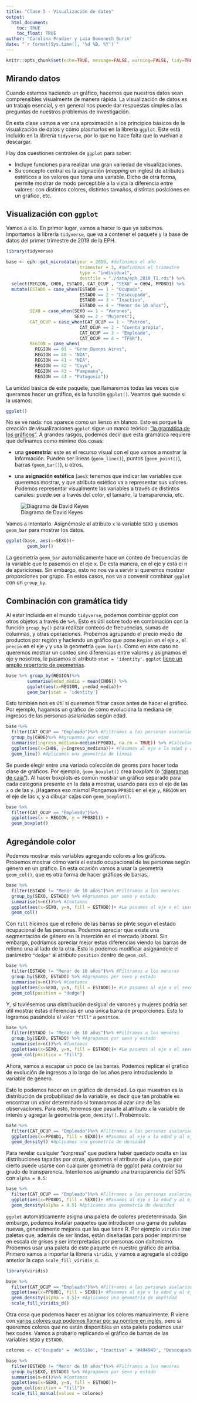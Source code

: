 ```yaml
---
title: "Clase 5 - Visualización de datos"
output: 
  html_document:
    toc: TRUE
    toc_float: TRUE
author: "Carolina Pradier y Laia Domenech Burin"
date: "`r format(Sys.time(), '%d %B, %Y')`"
---
```


```r
knitr::opts_chunk$set(echo=TRUE, message=FALSE, warning=FALSE, tidy=TRUE)
```

## Mirando datos

Cuando estamos haciendo un gráfico, hacemos que nuestros datos sean comprensibles visualmente de manera rápida. La visualización de datos es un trabajo esencial, y en general nos puede dar respuestas simples a las preguntas de nuestros problemas de investigación. 

En esta clase vamos a ver una aproximación a los principios básicos de la visualización de datos y cómo plasmarlos en la librería `ggplot`. Este está incluído en la librería `tidyverse`, por lo que no hace falta que lo vuelvan a descargar. 

Hay dos cuestiones centrales de `ggplot` para saber: 

- Incluye funciones para realizar una gran variedad de visualizaciones. 
- Su concepto central es la asignación (*mapping* en inglés) de atributos estéticos a los valores que toma una variable. Dicho de otra forma, permite mostrar de modo perceptible a la vista la diferencia entre valores: con distintos colores, distintos tamaños, distintas posiciones en un gráfico, etc.

## Visualización con `ggplot`

Vamos a ello. En primer lugar, vamos a hacer lo que ya sabemos. Importamos la librería `tidyverse`, que va a contener el paquete y la base de datos del primer trimestre de 2019 de la EPH.

```r
library(tidyverse)

base <- eph::get_microdata(year = 2019, #definimos el año
                            trimester = 1, #definimos el trimestre
                            type = "individual", 
                            destfile = "./data/eph_2019_T1.rds") %>%  
  select(REGION, CH06, ESTADO, CAT_OCUP , "SEXO" = CH04, PP08D1) %>% 
  mutate(ESTADO = case_when(ESTADO == 1 ~ "Ocupado",
                            ESTADO == 2 ~ "Desocupado",
                            ESTADO == 3 ~ "Inactivo",
                            ESTADO == 4 ~ "Menor de 10 años"),
         SEXO = case_when(SEXO == 1 ~ "Varones",
                          SEXO == 2 ~ "Mujeres"),
         CAT_OCUP = case_when(CAT_OCUP == 1 ~ "Patrón",
                            CAT_OCUP == 2 ~ "Cuenta propia",
                            CAT_OCUP == 3 ~ "Empleado",
                            CAT_OCUP == 4 ~ "TFSR"),
         REGION = case_when(
           REGION == 01 ~ "Gran Buenos Aires",
           REGION == 40 ~ "NOA",
           REGION == 41 ~ "NEA",
           REGION == 42 ~ "Cuyo",
           REGION == 43 ~ "Pampeana",
           REGION == 44 ~ "Patagonia"))

```

La unidad básica de este paquete, que llamaremos todas las veces que queramos hacer un gráfico, es la función `ggplot()`. Veamos qué sucede si la usamos:

```r
ggplot()
```

No se ve nada: nos aparece como un lienzo en blanco. Esto es porque la creación de visualizaciones `ggplot` sigue un marco teórico: ["la gramática de los gráficos"](https://www.slideshare.net/0xdata/leland-wilkinson-h2oai-the-grammar-of-graphics-and-the-future-of-big-data-visualization-h2o-world-2019-nyc). A grandes rasgos, podemos decir que esta gramática requiere que definamos como mínimo dos cosas: 

- una **geometría**: este es el recurso visual con el que vamos a mostrar la información. Pueden ser líneas (`geom_line()`), puntos (`geom_point()`), barras (`geom_bar()`), u otros.

- una **asignación estética** (`aes`): tenemos que indicar las variables que queremos mostrar, y que atributo estético va a representar sus valores. Podemos representar visualmente las variables a través de distintos canales: puede ser a través del color, el tamaño, la transparencia, etc. 

![Diagrama de David Keyes](./img/ggplot_resumen.png)

Vamos a intentarlo. Asignémosle al atributo `x` la variable `SEXO`  y usemos `geom_bar` para mostrar los datos.

```r
ggplot(base, aes(x=SEXO))+
        geom_bar()
```

La geometría `geom_bar` automáticamente hace un conteo de frecuencias de la variable que le pasemos en el eje x. De esta manera, en el eje y está el n de apariciones. Sin embargo, esto no nos va a servir si queremos mostrar proporciones por grupo. En estos casos, nos va a convenir combinar `ggplot` con un `group_by`. 

## Combinación con gramática tidy

Al estar incluida en el mundo `tidyverse`, podemos combinar ggplot con otros objetos a través de `%>%`. Esto es útil sobre todo en combinación con la función `group_by()` para realizar conteos de frecuencias, sumas de columnas, y otras operaciones. Probemos agrupando el precio medio de productos por región y haciendo un gráfico que pone `Region` en el eje `x`, el `precio` en el eje `y` y usa la geometría `geom_bar()`. Como en este caso no queremos mostrar un conteo sino diferencias entre valores y asignamos el eje y nosotros, le pasamos el atributo `stat = 'identity'`. `ggplot` [tiene un amplio repertorio de geometrías](https://www.maths.usyd.edu.au/u/UG/SM/STAT3022/r/current/Misc/data-visualization-2.1.pdf).

```r
base %>% group_by(REGION)%>%
        summarise(edad_media = mean(CH06)) %>%
        ggplot(aes(x=REGION, y=edad_media))+
        geom_bar(stat = 'identity')

```

Esto también nos es útil si queremos filtrar casos antes de hacer el gráfico. Por ejemplo, hagamos un gráfico de cómo evoluciona la mediana de ingresos de las personas asalariadas según edad. 

```r
base %>% 
  filter(CAT_OCUP == "Empleado")%>% #Filtramos a las personas asalariadas
  group_by(CH06)%>% #Agrupamos por edad 
  summarise(ingreso_mediana=median(PP08D1, na.rm = TRUE)) %>% #Calculamos la mediana de ingresos
  ggplot(aes(x=CH06, y=ingreso_mediana))+ #Pasamos al eje x la edad y al eje y la mediana de ingresos
  geom_line() #Aplicamos una geometría de líneas

```

Se puede elegir entre una variada colección de geoms para hacer toda clase de gráficos. Por ejemplo, `geom_boxplot()` crea _boxplots_ (o ["diagramas de caja"](https://economipedia.com/definiciones/diagrama-de-caja.html)). Al hacer boxplots es común mostrar un gráfico separado para cada categoría presente en la data a mostrar, usando para eso el eje de las `x` o de las `y`. ¡Hagamos eso mismo! Pongamos `PP08D1` en el eje `y`, `REGION` en el eje de las `x`, y a dibujar cajas con `geom_boxplot()`.

```r
base %>% 
  filter(CAT_OCUP == "Empleado")%>% 
  ggplot(aes(x = REGION, y = PP08D1)) +
  geom_boxplot()
```


## Agregándole color

Podemos mostrar más variables agregando colores a los gráficos. Probemos mostrar cómo varía el estado ocupacional de las personas según género en un gráfico. En esta ocasión vamos a usar la geometría `geom_col()`, que es otra forma de hacer gráficos de barras.

```r
base %>% 
  filter(ESTADO != "Menor de 10 años")%>% #Filtramos a los menores 
  group_by(SEXO, ESTADO) %>% #Agrupamos por sexo y estado
  summarise(n=n())%>% #Contamos
  ggplot(aes(x=SEXO, y=n, fill = ESTADO))+ #Le pasamos al eje x el sexo, al eje y la cantidad de casos y al atributo fill el estado ocupacional
  geom_col()
```

Con `fill` hicimos que el relleno de las barras se pinte según el estado ocupacional de las personas. Podemos apreciar que existe una segmentación de género en la inserción en el mercado laboral. Sin embargo, podríamos apreciar mejor estas diferencias viendo las barras de relleno una al lado de la otra. Esto lo podemos modificar asignándole el parámetro `"dodge"` al atributo `position` dentro de `geom_col`.  

```r
base %>% 
  filter(ESTADO != "Menor de 10 años")%>% #Filtramos a los menores 
  group_by(SEXO, ESTADO) %>% #Agrupamos por sexo y estado
  summarise(n=n())%>% #Contamos
  ggplot(aes(x=SEXO, y=n, fill = ESTADO))+ #Le pasamos al eje x el sexo, al eje y la cantidad de casos y al atributo fill el estado ocupacional
  geom_col(position = "dodge")
```

Y, si tuviésemos una distribución desigual de varones y mujeres podría ser útil mostrar estas diferencias en una única barra de proporciones. Esto lo logramos pasándole el valor `"fill"` a `position`.

```r
base %>% 
  filter(ESTADO != "Menor de 10 años")%>% #Filtramos a los menores 
  group_by(SEXO, ESTADO) %>% #Agrupamos por sexo y estado
  summarise(n=n())%>% #Contamos
  ggplot(aes(x=SEXO, y=n, fill = ESTADO))+ #Le pasamos al eje x el sexo, al eje y la cantidad de casos y al atributo fill el estado ocupacional
  geom_col(position = "fill")

```

Ahora, vamos a escapar un poco de las barras. Podemos replicar el gráfico de evolución de ingresos a lo largo de los años pero introduciendo la variable de género. 

Esto lo podemos hacer en un gráfico de densidad. Lo que muestran es la distribución de probabilidad de la variable, es decir que tan probable es encontrar un valor determinado si tomaramos al azar una de las observaciones. Para esto, tenemos que pasarle al atributo `x` la variable de interés y agregar la geometría `geom_density()`. Probémoslo.

```r

base %>% 
  filter(CAT_OCUP == "Empleado")%>% #Filtramos a las personas asalariadas
  ggplot(aes(x=PP08D1, fill = SEXO))+ #Pasamos al eje x la edad y al eje y la mediana de ingresos
  geom_density() #Aplicamos una geometría de densidad

```

Para revelar cualquier “sorpresa” que pudiera haber quedado oculta en las distribuciones tapadas por otras, ajustamos el atributo de `alpha`, que por cierto puede usarse con cualquier geometría de ggplot para controlar su grado de transparencia. Intentemos asignando una transparencia del 50% con `alpha = 0.5`:

```r
base %>% 
  filter(CAT_OCUP == "Empleado")%>% #Filtramos a las personas asalariadas
  ggplot(aes(x=PP08D1, fill = SEXO))+ #Pasamos al eje x la edad y al eje y la mediana de ingresos
  geom_density(alpha = 0.5) #Aplicamos una geometría de densidad
```
`ggplot` automáticamente asigna una paleta de colores predeterminada. Sin embargo, podemos instalar paquetes que introducen una gama de paletas nuevas, generalmente mejores que las que tiene R. Por ejemplo `viridis` trae paletas que, además de ser lindas, están diseñadas para poder imprimirse en escala de grises y ser interpretadas por personas con daltonismo. Probemos usar una paleta de este paquete en nuestro gráfico de arriba. Primero vamos a importar la librería `viridis`, y vamos a agregarle al código anterior la capa `scale_fill_viridis_d`.

```r
library(viridis)

base %>% 
  filter(CAT_OCUP == "Empleado")%>% #Filtramos a las personas asalariadas
  ggplot(aes(x=PP08D1, fill = SEXO))+ #Pasamos al eje x la edad y al eje y la mediana de ingresos
  geom_density(alpha = 0.5)+ #Aplicamos una geometría de densidad
  scale_fill_viridis_d()

```

Otra cosa que podemos hacer es asignar los colores manualmente. R viene con [varios colores que podemos llamar por su nombre en inglés](http://www.stat.columbia.edu/~tzheng/files/Rcolor.pdf), pero si queremos colores que no están disponibles en esta paleta podemos usar hex codes. Vamos a probarlo replicando el gráfico de barras de las variables `SEXO` y `ESTADO`.

```r
colores <- c("Ocupado" = '#e5616e', "Inactivo" = '#494949', "Desocupado" = "#8cddd3") #Definimos la paleta de colores de EcoFemiData asignando a cada valor un color

base %>% 
  filter(ESTADO != "Menor de 10 años")%>% #Filtramos a los menores 
  group_by(SEXO, ESTADO) %>% #Agrupamos por sexo y estado
  summarise(n=n())%>% #Contamos
  ggplot(aes(x=SEXO, y=n, fill = ESTADO))+
  geom_col(position = "fill")+
  scale_fill_manual(values = colores)

```

